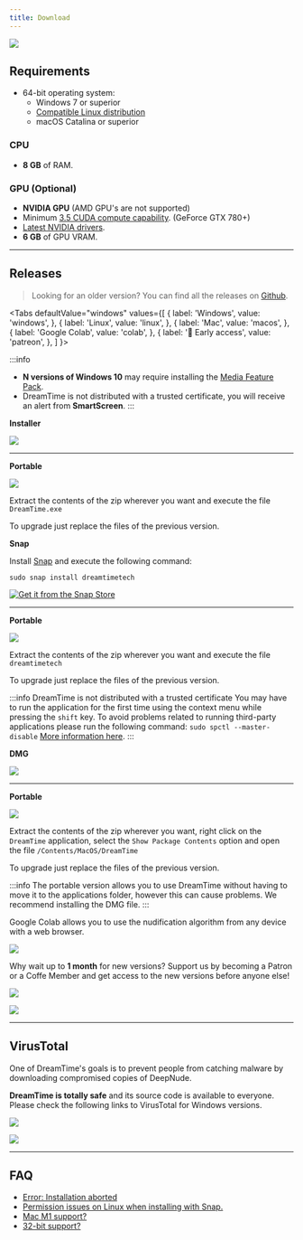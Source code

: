 ```yaml
---
title: Download
---
```



![](/img/previews/screely-1595709108433.png)

## Requirements

- 64-bit operating system:
  - Windows 7 or superior
  - [Compatible Linux distribution](https://snapcraft.io/docs/installing-snapd)
  - macOS Catalina or superior

### CPU

- **8 GB** of RAM.

### GPU (Optional)

- **NVIDIA GPU** (AMD GPU's are not supported)
- Minimum [3.5 CUDA compute capability](https://developer.nvidia.com/cuda-gpus). (GeForce GTX 780+)
- [Latest NVIDIA drivers](https://www.nvidia.com/Download/index.aspx).
- **6 GB** of GPU VRAM.

---

## Releases

> Looking for an older version? You can find all the releases on [Github](https://github.com/dreamnettech/dreamtime/releases).

<Tabs
  defaultValue="windows"
  values={[
    { label: 'Windows', value: 'windows', },
    { label: 'Linux', value: 'linux', },
    { label: 'Mac', value: 'macos', },
    { label: 'Google Colab', value: 'colab', },
    { label: '🌟 Early access', value: 'patreon', },
  ]
}>
<TabItem value="windows">

:::info
- **N versions of Windows 10** may require installing the [Media Feature Pack](https://www.microsoft.com/en-us/software-download/mediafeaturepack).
- DreamTime is not distributed with a trusted certificate, you will receive an alert from **SmartScreen**.
:::

**Installer**

[![](https://img.shields.io/badge/v1.5.11-download%20installer-0078D6?logo=windows&logoColor=white&style=for-the-badge)](https://downloads.dreamnet.tech/dreamtime/v1.5.11/windows)

---

**Portable**

[![](https://img.shields.io/badge/v1.5.11-download%20zip-0078D6?logo=windows&logoColor=white&style=for-the-badge)](https://downloads.dreamnet.tech/dreamtime/v1.5.11/windows/portable)

Extract the contents of the zip wherever you want and execute the file `DreamTime.exe`

To upgrade just replace the files of the previous version.

</TabItem>

<TabItem value="linux">

**Snap**

Install [Snap](https://snapcraft.io/docs/installing-snapd) and execute the following command:

`sudo snap install dreamtimetech`

[![Get it from the Snap Store](https://snapcraft.io/static/images/badges/en/snap-store-black.svg)](https://snapcraft.io/dreamtimetech)

---

**Portable**

[![](https://img.shields.io/badge/v1.5.11-download%20zip-E95420?logo=linux&logoColor=white&style=for-the-badge)](https://downloads.dreamnet.tech/dreamtime/v1.5.11/linux/portable)

Extract the contents of the zip wherever you want and execute the file `dreamtimetech`

To upgrade just replace the files of the previous version.

</TabItem>

<TabItem value="macos">

:::info DreamTime is not distributed with a trusted certificate
You may have to run the application for the first time using the context menu while pressing the `shift` key. To avoid problems related to running third-party applications please run the following command: `sudo spctl --master-disable` [More information here](https://www.imore.com/how-open-apps-anywhere-macos-catalina-and-mojave).
:::

**DMG**

[![](https://img.shields.io/badge/v1.5.11-download%20dmg-999999?logo=Apple&logoColor=white&style=for-the-badge)](https://downloads.dreamnet.tech/dreamtime/v1.5.11/macos)

---

**Portable**

[![](https://img.shields.io/badge/v1.5.11-download%20zip-999999?logo=Apple&logoColor=white&style=for-the-badge)](https://downloads.dreamnet.tech/dreamtime/v1.5.11/macos/portable)

Extract the contents of the zip wherever you want, right click on the `DreamTime` application, select the `Show Package Contents` option and open the file `/Contents/MacOS/DreamTime`

To upgrade just replace the files of the previous version.

:::info
The portable version allows you to use DreamTime without having to move it to the applications folder, however this can cause problems. We recommend installing the DMG file.
:::

</TabItem>

<TabItem value="colab">

Google Colab allows you to use the nudification algorithm from any device with a web browser.

[![](https://img.shields.io/badge/oogle-Colab-4285F4?logo=google&logoColor=white&style=for-the-badge)](/docs/guide/google-colab)

</TabItem>

<TabItem value="patreon">

Why wait up to **1 month** for new versions? Support us by becoming a Patron or a Coffe Member and get access to the new versions before anyone else!

[![](https://c5.patreon.com/external/logo/become_a_patron_button.png)](https://www.patreon.com/dreamnet)

[![](https://www.buymeacoffee.com/assets/img/guidelines/download-assets-sm-2.svg)](https://www.buymeacoffee.com/dreamnettech)

</TabItem>

</Tabs>

---

## VirusTotal

One of DreamTime's goals is to prevent people from catching malware by downloading compromised copies of DeepNude.

**DreamTime is totally safe** and its source code is available to everyone. Please check the following links to VirusTotal for Windows versions.

[![](https://img.shields.io/badge/v1.5.5-installer-394EFF?logo=virustotal&logoColor=white&style=for-the-badge)](https://www.virustotal.com/gui/file/af8f2ef1d347060b2ee917256939bfc187d97a9b90fef7f0ae0d0a767a245410/detection)

[![](https://img.shields.io/badge/v1.5.5-portable-394EFF?logo=virustotal&logoColor=white&style=for-the-badge)](https://www.virustotal.com/gui/file/f4647261a703a6a735c8f94a671fa10155fe80449239a4270f4ff537a78da3d1/detection)

---

## FAQ

- [Error: Installation aborted](/docs/support/faq#installation-aborted)
- [Permission issues on Linux when installing with Snap.](/docs/support/faq#permission-issues-in-linux)
- [Mac M1 support?](/docs/support/faq#mac-m1-support)
- [32-bit support?](/docs/support/faq#32-bit-support)

<ins data-revive-zoneid="3" data-revive-id="3fe087377ab3999f9bd455cef8976f0b"></ins>
